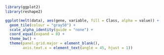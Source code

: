 ```r
library(ggplot2)
library(reshape2)

ggplot(melt(data), aes(gene, variable, fill = Class, alpha = value)) + 
  geom_tile(colour = "gray50") +
  scale_alpha_identity(guide = "none") +
  coord_equal(expand = 0) +
  theme_bw() +
  theme(panel.grid.major = element_blank(),
        axis.text.x = element_text(angle = 45, hjust = 1))
```